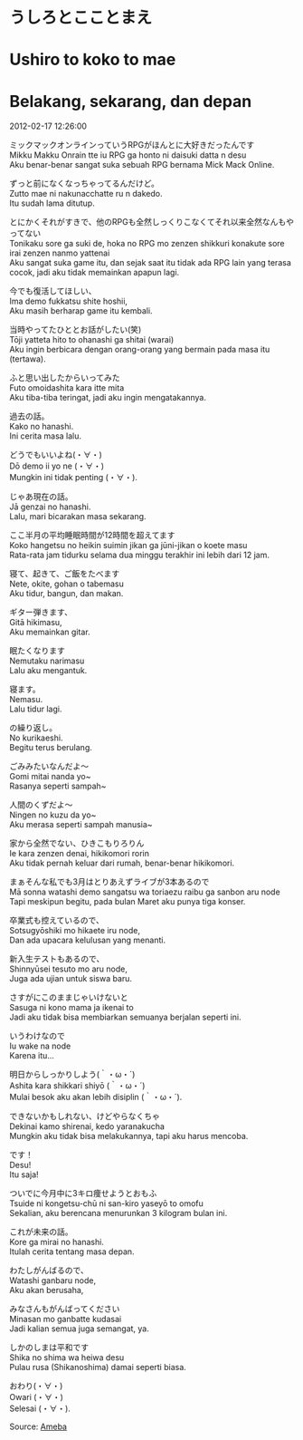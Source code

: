 # うしろとこことまえ  
# Ushiro to koko to mae  
# Belakang, sekarang, dan depan

2012-02-17 12:26:00  

ミックマックオンラインっていうRPGがほんとに大好きだったんです  
Mikku Makku Onrain tte iu RPG ga honto ni daisuki datta n desu  
Aku benar-benar sangat suka sebuah RPG bernama Mick Mack Online.

ずっと前になくなっちゃってるんだけど。  
Zutto mae ni nakunacchatte ru n dakedo.  
Itu sudah lama ditutup.

とにかくそれがすきで、他のRPGも全然しっくりこなくてそれ以来全然なんもやってない  
Tonikaku sore ga suki de, hoka no RPG mo zenzen shikkuri konakute sore irai zenzen nanmo yattenai  
Aku sangat suka game itu, dan sejak saat itu tidak ada RPG lain yang terasa cocok, jadi aku tidak memainkan apapun lagi.

今でも復活してほしい、  
Ima demo fukkatsu shite hoshii,  
Aku masih berharap game itu kembali.

当時やってたひととお話がしたい(笑)  
Tōji yatteta hito to ohanashi ga shitai (warai)  
Aku ingin berbicara dengan orang-orang yang bermain pada masa itu (tertawa).

ふと思い出したからいってみた  
Futo omoidashita kara itte mita  
Aku tiba-tiba teringat, jadi aku ingin mengatakannya.

過去の話。  
Kako no hanashi.  
Ini cerita masa lalu.

どうでもいいよね(・∀・)  
Dō demo ii yo ne (・∀・)  
Mungkin ini tidak penting (・∀・).

じゃあ現在の話。  
Jā genzai no hanashi.  
Lalu, mari bicarakan masa sekarang.

ここ半月の平均睡眠時間が12時間を超えてます  
Koko hangetsu no heikin suimin jikan ga jūni-jikan o koete masu  
Rata-rata jam tidurku selama dua minggu terakhir ini lebih dari 12 jam.

寝て、起きて、ご飯をたべます  
Nete, okite, gohan o tabemasu  
Aku tidur, bangun, dan makan.

ギター弾きます、  
Gitā hikimasu,  
Aku memainkan gitar.

眠たくなります  
Nemutaku narimasu  
Lalu aku mengantuk.

寝ます。  
Nemasu.  
Lalu tidur lagi.

の繰り返し。  
No kurikaeshi.  
Begitu terus berulang.

ごみみたいなんだよ～  
Gomi mitai nanda yo~  
Rasanya seperti sampah~

人間のくずだよ～  
Ningen no kuzu da yo~  
Aku merasa seperti sampah manusia~

家から全然でない、ひきこもりろりん  
Ie kara zenzen denai, hikikomori rorin  
Aku tidak pernah keluar dari rumah, benar-benar hikikomori.

まぁそんな私でも3月はとりあえずライブが3本あるので  
Mā sonna watashi demo sangatsu wa toriaezu raibu ga sanbon aru node  
Tapi meskipun begitu, pada bulan Maret aku punya tiga konser.

卒業式も控えているので、  
Sotsugyōshiki mo hikaete iru node,  
Dan ada upacara kelulusan yang menanti.

新入生テストもあるので、  
Shinnyūsei tesuto mo aru node,  
Juga ada ujian untuk siswa baru.

さすがにこのままじゃいけないと  
Sasuga ni kono mama ja ikenai to  
Jadi aku tidak bisa membiarkan semuanya berjalan seperti ini.

いうわけなので  
Iu wake na node  
Karena itu...

明日からしっかりしよう(｀・ω・´)  
Ashita kara shikkari shiyō (｀・ω・´)  
Mulai besok aku akan lebih disiplin (｀・ω・´).

できないかもしれない、けどやらなくちゃ  
Dekinai kamo shirenai, kedo yaranakucha  
Mungkin aku tidak bisa melakukannya, tapi aku harus mencoba.

です！  
Desu!  
Itu saja!

ついでに今月中に3キロ痩せようとおもふ  
Tsuide ni kongetsu-chū ni san-kiro yaseyō to omofu  
Sekalian, aku berencana menurunkan 3 kilogram bulan ini.

これが未来の話。  
Kore ga mirai no hanashi.  
Itulah cerita tentang masa depan.

わたしがんばるので、  
Watashi ganbaru node,  
Aku akan berusaha,

みなさんもがんばってください  
Minasan mo ganbatte kudasai  
Jadi kalian semua juga semangat, ya.

しかのしまは平和です  
Shika no shima wa heiwa desu  
Pulau rusa (Shikanoshima) damai seperti biasa.

おわり(・∀・)  
Owari (・∀・)  
Selesai (・∀・).

Source: [Ameba](https://ameblo.jp/arihara6/entry-11167433705.html)